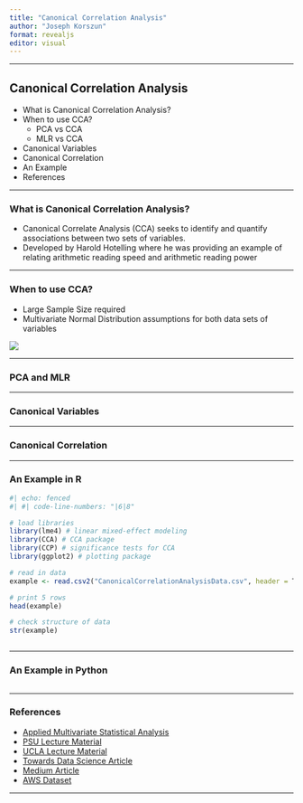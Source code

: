 ```yaml
---
title: "Canonical Correlation Analysis"
author: "Joseph Korszun"
format: revealjs
editor: visual
---
```


------------------------------------------------------------------------

## Canonical Correlation Analysis

::: incremental
-   What is Canonical Correlation Analysis?
-   When to use CCA?
    -   PCA vs CCA
    -   MLR vs CCA
-   Canonical Variables
-   Canonical Correlation
-   An Example
-   References
:::

------------------------------------------------------------------------

### What is Canonical Correlation Analysis?

::: incremental
-   Canonical Correlate Analysis (CCA) seeks to identify and quantify associations between two sets of variables.
-   Developed by Harold Hotelling where he was providing an example of relating arithmetic reading speed and arithmetic reading power
:::

------------------------------------------------------------------------

### When to use CCA?

::: incremental
-   Large Sample Size required
-   Multivariate Normal Distribution assumptions for both data sets of variables
:::

![](Normal%20Distribution.png){fig-align="right"}

------------------------------------------------------------------------

### PCA and MLR

------------------------------------------------------------------------

### Canonical Variables

------------------------------------------------------------------------

### Canonical Correlation

------------------------------------------------------------------------

### An Example in R

```r
#| echo: fenced
#| #| code-line-numbers: "|6|8"

# load libraries
library(lme4) # linear mixed-effect modeling
library(CCA) # CCA package
library(CCP) # significance tests for CCA
library(ggplot2) # plotting package

# read in data 
example <- read.csv2("CanonicalCorrelationAnalysisData.csv", header = T, sep = ",")

# print 5 rows
head(example)

# check structure of data
str(example)



```

------------------------------------------------------------------------

### An Example in Python

```.python





```

------------------------------------------------------------------------

### References

::: non-incremental
-   [Applied Multivariate Statistical Analysis](https://www.amazon.com/Multivariate-Statistical-Analysis-Classics-Statistics/dp/0134995392/ref=sr_1_1?keywords=applied+multivariate+statistical+analysis&qid=1660653698&sprefix=applied+multivari%2Caps%2C296&sr=8-1)
-   [PSU Lecture Material](https://online.stat.psu.edu/stat505/book/export/html/682)
-   [UCLA Lecture Material](https://stats.oarc.ucla.edu/r/dae/canonical-correlation-analysis/#:~:text=Canonical%20correlation%20analysis%20is%20used,are%20multiple%20intercorrelated%20outcome%20variables)
-   [Towards Data Science Article](https://towardsdatascience.com/canonical-correlation-analysis-b1a38847219d)
-   [Medium Article](https://medium.com/analytics-vidhya/canonical-correlation-analysis-cca-in-r-a-non-technical-primer-b67d9bdeb9dd)
- [AWS Dataset](https://articledatas3.s3.eu-central-1.amazonaws.com/CanonicalCorrelationAnalysisData.csv)
:::

------------------------------------------------------------------------
